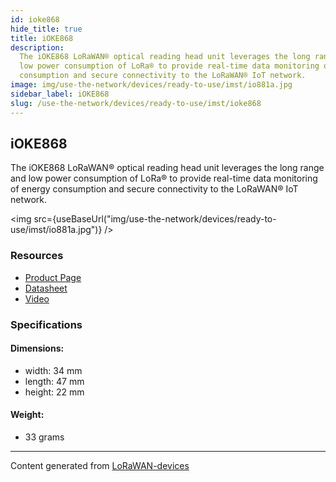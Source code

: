 ```yaml
---
id: ioke868
hide_title: true
title: iOKE868
description:
  The iOKE868 LoRaWAN® optical reading head unit leverages the long range and
  low power consumption of LoRa® to provide real-time data monitoring of energy
  consumption and secure connectivity to the LoRaWAN® IoT network.
image: img/use-the-network/devices/ready-to-use/imst/io881a.jpg
sidebar_label: iOKE868
slug: /use-the-network/devices/ready-to-use/imst/ioke868
---
```



## iOKE868

The iOKE868 LoRaWAN® optical reading head unit leverages the long range and low
power consumption of LoRa® to provide real-time data monitoring of energy
consumption and secure connectivity to the LoRaWAN® IoT network.

<img
  src={useBaseUrl("img/use-the-network/devices/ready-to-use/imst/io881a.jpg")}
/>

### Resources

- [Product Page](https://wireless-solutions.de/products/lora-solutions-by-imst/ioke868-lorawan-optical-unit/)
- [Datasheet](https://wireless-solutions.de/downloadfile/ioke868-documents/)
- [Video](https://youtu.be/QeGTIGgXy8U)

### Specifications

#### Dimensions:

- width: 34 mm
- length: 47 mm
- height: 22 mm

#### Weight:

- 33 grams

---

Content generated from
[LoRaWAN-devices](https://github.com/TheThingsNetwork/lorawan-devices)
